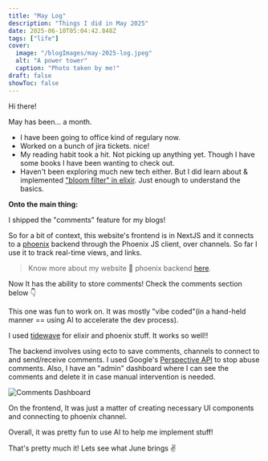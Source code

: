 ```yaml
---
title: "May Log"
description: "Things I did in May 2025"
date: 2025-06-10T05:04:42.848Z
tags: ["life"]
cover:
  image: "/blogImages/may-2025-log.jpeg"
  alt: "A power tower"
  caption: "Photo taken by me!"
draft: false
showToc: false
---
```


Hi there!

May has been... a month.

- I have been going to office kind of regulary now.
- Worked on a bunch of jira tickets. nice!
- My reading habit took a hit. Not picking up anything yet. Though I have some books I have been wanting to check out.
- Haven't been exploring much new tech either. But I did learn about & implemented ["bloom filter" in elixir](https://gist.github.com/aayushmau5/ed3e4c10540fcf2fb8ce55bec42d410e). Just enough to understand the basics.

**Onto the main thing:**

I shipped the "comments" feature for my blogs!

So for a bit of context, this website's frontend is in NextJS and it connects to a [phoenix](https://github.com/aayushmau5/phoenix.aayushsahu.com) backend through the Phoenix JS client, over channels. So far I use it to track real-time views, and links.

> Know more about my website 🤝 phoenix backend [here](https://aayushsahu.com/blog/nextjs-phoenix-channels).

Now It has the ability to store comments! Check the comments section below 👇

This one was fun to work on. It was mostly "vibe coded"(in a hand-held manner == using AI to accelerate the dev process).

I used [tidewave](https://tidewave.ai/) for elixir and phoenix stuff. It works so well!!

The backend involves using ecto to save comments, channels to connect to and send/receive comments. I used Google's [Perspective API](https://perspectiveapi.com/) to stop abuse comments. Also, I have an "admin" dashboard where I can see the comments and delete it in case manual intervention is needed.

![Comments Dashboard](/blogImages/comments-dashboard.png)

On the frontend, It was just a matter of creating necessary UI components and connecting to phoenix channel.

Overall, it was pretty fun to use AI to help me implement stuff!

That's pretty much it! Lets see what June brings ✌️

